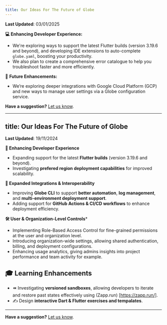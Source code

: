 ```yaml
---
title: Our Ideas For The Future of Globe
---
```


**Last Updated**: 03/01/2025


**💻 Enhancing Developer Experience:**

* We're exploring ways to support the latest Flutter builds (version 3.19.6 and beyond), and developing IDE extensions to auto-complete `globe.yaml`, boosting your productivity.  
* We also plan to create a comprehensive error catalogue to help you troubleshoot faster and more efficiently.


🔮 **Future Enhancements:**

* We’re exploring deeper integrations with Google Cloud Platform (GCP) and new ways to manage user settings via a Globe configuration service.


**Have a suggestion?** [Let us know](https://invertase.canny.io/globe). 

---
title: Our Ideas For The Future of Globe
---

**Last Updated**: 19/11/2024  

**🚀 Enhancing Developer Experience**  
- Expanding support for the latest **Flutter builds** (version 3.19.6 and beyond).  
- Investigating **prefered region deployment capabilities** for improved scalability.   

**🔗 Expanded Integrations & Interoperability**  
- Improving **Globe CLI** to support **better automation**, **log management**, and **multi-environment deployment support**.  
- Adding support for **GitHub Actions & CI/CD workflows** to enhance deployment efficiency.  

**🛠 User & Organization-Level Controls***
- Implementing Role-Based Access Control  for fine-grained permissions at the user and organization level.
- Introducing organization-wide settings, allowing shared authentication, billing, and deployment configurations.
- Enhancing usage analytics, giving admins insights into project performance and team activity for example. 

## **🎓 Learning Enhancements**  
- ⏪ Investigating **versioned sandboxes**, allowing developers to iterate and restore past states effectively using (Zapp.run) [https://zapp.run/].  
- ✍️ Design **interactive Dart & Flutter exercises and tempalates**. 

---- 

**Have a suggestion?** [Let us know](https://invertase.canny.io/globe).  


